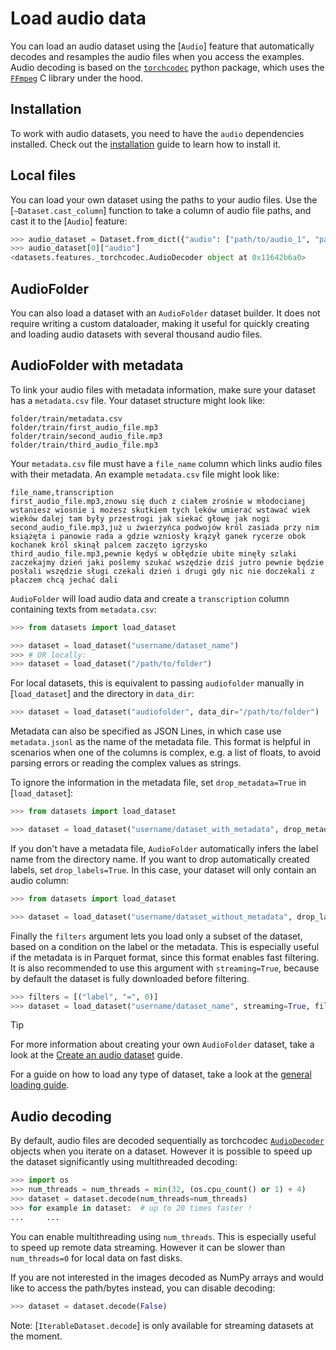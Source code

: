 # Load audio data

You can load an audio dataset using the [`Audio`] feature that automatically decodes and resamples the audio files when you access the examples.
Audio decoding is based on the [`torchcodec`](https://github.com/pytorch/torchcodec) python package, which uses the [`FFmpeg`](https://www.ffmpeg.org/) C library under the hood.

## Installation

To work with audio datasets, you need to have the `audio` dependencies installed.
Check out the [installation](./installation#audio) guide to learn how to install it.

## Local files

You can load your own dataset using the paths to your audio files. Use the [`~Dataset.cast_column`] function to take a column of audio file paths, and cast it to the [`Audio`] feature:

```py
>>> audio_dataset = Dataset.from_dict({"audio": ["path/to/audio_1", "path/to/audio_2", ..., "path/to/audio_n"]}).cast_column("audio", Audio())
>>> audio_dataset[0]["audio"]
<datasets.features._torchcodec.AudioDecoder object at 0x11642b6a0>
```

## AudioFolder

You can also load a dataset with an `AudioFolder` dataset builder. It does not require writing a custom dataloader, making it useful for quickly creating and loading audio datasets with several thousand audio files.

## AudioFolder with metadata

To link your audio files with metadata information, make sure your dataset has a `metadata.csv` file. Your dataset structure might look like:

```
folder/train/metadata.csv
folder/train/first_audio_file.mp3
folder/train/second_audio_file.mp3
folder/train/third_audio_file.mp3
```

Your `metadata.csv` file must have a `file_name` column which links audio files with their metadata. An example `metadata.csv` file might look like:

```text
file_name,transcription
first_audio_file.mp3,znowu się duch z ciałem zrośnie w młodocianej wstaniesz wiosnie i możesz skutkiem tych leków umierać wstawać wiek wieków dalej tam były przestrogi jak siekać głowę jak nogi
second_audio_file.mp3,już u źwierzyńca podwojów król zasiada przy nim książęta i panowie rada a gdzie wzniosły krążył ganek rycerze obok kochanek król skinął palcem zaczęto igrzysko
third_audio_file.mp3,pewnie kędyś w obłędzie ubite minęły szlaki zaczekajmy dzień jaki poślemy szukać wszędzie dziś jutro pewnie będzie posłali wszędzie sługi czekali dzień i drugi gdy nic nie doczekali z płaczem chcą jechać dali
```

`AudioFolder` will load audio data and create a `transcription` column containing texts from `metadata.csv`:

```py
>>> from datasets import load_dataset

>>> dataset = load_dataset("username/dataset_name")
>>> # OR locally:
>>> dataset = load_dataset("/path/to/folder")
```

For local datasets, this is equivalent to passing `audiofolder` manually in [`load_dataset`] and the directory in `data_dir`:

```py
>>> dataset = load_dataset("audiofolder", data_dir="/path/to/folder")
```

Metadata can also be specified as JSON Lines, in which case use `metadata.jsonl` as the name of the metadata file. This format is helpful in scenarios when one of the columns is complex, e.g. a list of floats, to avoid parsing errors or reading the complex values as strings.

To ignore the information in the metadata file, set `drop_metadata=True` in [`load_dataset`]:

```py
>>> from datasets import load_dataset

>>> dataset = load_dataset("username/dataset_with_metadata", drop_metadata=True)
```

If you don't have a metadata file, `AudioFolder` automatically infers the label name from the directory name.
If you want to drop automatically created labels, set `drop_labels=True`.
In this case, your dataset will only contain an audio column:

```py
>>> from datasets import load_dataset

>>> dataset = load_dataset("username/dataset_without_metadata", drop_labels=True)
```

Finally the `filters` argument lets you load only a subset of the dataset, based on a condition on the label or the metadata. This is especially useful if the metadata is in Parquet format, since this format enables fast filtering. It is also recommended to use this argument with `streaming=True`, because by default the dataset is fully downloaded before filtering.

```python
>>> filters = [("label", "=", 0)]
>>> dataset = load_dataset("username/dataset_name", streaming=True, filters=filters)
```

> [!TIP]
> For more information about creating your own `AudioFolder` dataset, take a look at the [Create an audio dataset](./audio_dataset) guide.

For a guide on how to load any type of dataset, take a look at the <a class="underline decoration-sky-400 decoration-2 font-semibold" href="./loading">general loading guide</a>.

## Audio decoding

By default, audio files are decoded sequentially as torchcodec [`AudioDecoder`](https://docs.pytorch.org/torchcodec/stable/generated/torchcodec.decoders.AudioDecoder.html#torchcodec.decoders.AudioDecoder) objects when you iterate on a dataset.
However it is possible to speed up the dataset significantly using multithreaded decoding:

```python
>>> import os
>>> num_threads = num_threads = min(32, (os.cpu_count() or 1) + 4)
>>> dataset = dataset.decode(num_threads=num_threads)
>>> for example in dataset:  # up to 20 times faster !
...     ...
```

You can enable multithreading using `num_threads`. This is especially useful to speed up remote data streaming.
However it can be slower than `num_threads=0` for local data on fast disks.

If you are not interested in the images decoded as NumPy arrays and would like to access the path/bytes instead, you can disable decoding:

```python
>>> dataset = dataset.decode(False)
```

Note: [`IterableDataset.decode`] is only available for streaming datasets at the moment.
